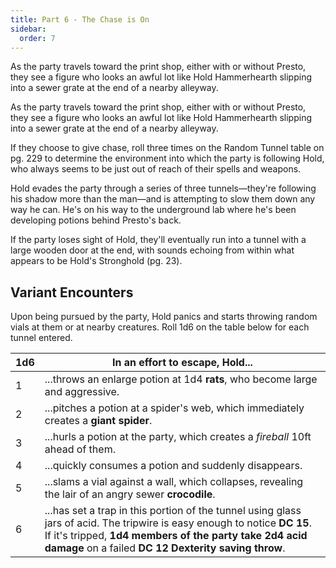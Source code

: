 ```yaml
---
title: Part 6 - The Chase is On
sidebar:
  order: 7
---
```


As the party travels toward the print shop, either with or without Presto, they see a figure who looks an awful lot like Hold Hammerhearth slipping into a sewer grate at the end of a nearby alleyway.

As the party travels toward the print shop, either with or without Presto, they see a figure who looks an awful lot like Hold Hammerhearth slipping into a sewer grate at the end of a nearby alleyway.

If they choose to give chase, roll three times on the Random Tunnel table on pg. 229 to determine the environment into which the party is following Hold, who always seems to be just out of reach of their spells and weapons.

Hold evades the party through a series of three tunnels—they're following his shadow more than the man—and is attempting to slow them down any way he can. He's on his way to the underground lab where he's been developing potions behind Presto's back.

If the party loses sight of Hold, they'll eventually run into a tunnel with a large wooden door at the end, with sounds echoing from within what appears to be Hold's Stronghold (pg. 23).

## Variant Encounters
<Aside type="note" title="Encounter Variant (Optional) - Hold's Helpers">
Upon being pursued by the party, Hold panics and starts throwing random vials at them or at nearby creatures. Roll 1d6 on the table below for each tunnel entered.

| 1d6 |  In an effort to escape, Hold... |
| --- | -------------------------------- |
| 1 | ...throws an enlarge potion at 1d4 **rats**, who become large and aggressive. |
| 2 | ...pitches a potion at a spider's web, which immediately creates a **giant spider**. |
| 3 | ...hurls a potion at the party, which creates a *fireball* 10ft ahead of them. |
| 4 | ...quickly consumes a potion and suddenly disappears. |
| 5 | ...slams a vial against a wall, which collapses, revealing the lair of an angry sewer **crocodile**. |
| 6 | ...has set a trap in this portion of the tunnel using glass jars of acid. The tripwire is easy enough to notice **DC 15**. If it's tripped, **1d4 members of the party take 2d4 acid damage** on a failed **DC 12 Dexterity saving throw**.
</Aside>
